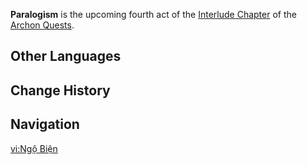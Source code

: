 {{Stub}}
{{Upcoming}}
{{Act Infobox
|image          = Interlude Chapter Act IV.png<!--Story Card Interlude Chapter Act IV.png-->
|type           = Archon
|chapter        = Interlude Chapter
|actNum         = IV
|prev           = Inversion of Genesis
|ARReq          = 
|archonQuestReq = 
|storyQuestReq  = 
}}
{{Description|Greatness, created in the moment where miracles met life. Neither mundane knowledge nor earthly compassion could hope to reach that light.<br> The arrogant slither forth from the darkness, hypocrisy draped in virtue and reason, their gnashing maws devour all &mdash; brothers and mothers alike.
}}
'''Paralogism''' is the upcoming fourth act of the [[Interlude Chapter]] of the [[Archon Quests]].
<!--
==Quests==
# 

==Summary==
;
----
;
----
;

==Achievements==
{{Achievement Topic Table|quest=Paralogism}}

==Gallery==
<gallery>
Interlude Chapter Act IV.png|Special Program Announcement
Interlude Chapter Act IV Event Menu.png|Event Menu
</gallery>
-->
==Other Languages==
{{Other Languages
|en       = Paralogism
|zhs      = 悖理
|zhs_rm   = Bèilǐ
|zhs_tl   = Paralogism
|zht      = 悖理
|zht_rm   = Bèilǐ
|zht_tl   = Paralogism
|ja       = 背理
|ja_rm    = Hairi
|ja_tl    = Paralogism
|ko       = {{tt|배리|悖理}}<->의 순간
|ko_tl    = Moment of Paralogism
|es       = Paralogismo
|es_tl    = Paralogism
|fr       = Paralogisme
|fr_tl    = Paralogism
|ru       = Паралогизм
|ru_tl    = Paralogism
|th       = ทฤษฎีลวง
|th_rm    = Thrit-sa-di luang
|th_tl    = Deceptive Theory
|vi       = Ngộ Biện
|vi_tl    = Sophism
|de       = Fehlschlüsse
|de_tl    = Fallacies
|id       = Paralogisme
|id_tl    = Paralogism
|pt       = Paralogismo
|pt_tl    = Paralogism
|tr       = Yanılgı
|tr_tl    = Fallacy
|it       = Paralogismo
|it_tl    = Paralogism
}}

==Change History==
{{Change History|5.6}}

==Navigation==
{{Archon Quest Navbox|Interlude Chapter}}

[[vi:Ngộ Biện]]